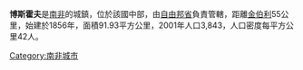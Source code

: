 '''博斯霍夫'''是[[南非|南非]]的城鎮，位於該國中部，由[[自由邦省|自由邦省]]負責管轄，距離[[金伯利_(北開普省)|金伯利]]55公里，始建於1856年，面積91.93平方公里，2001年人口3,843，人口密度每平方公里42人。

{{SouthAfrica-geo-stub}}
[[Category:南非城市|Category:南非城市]]
